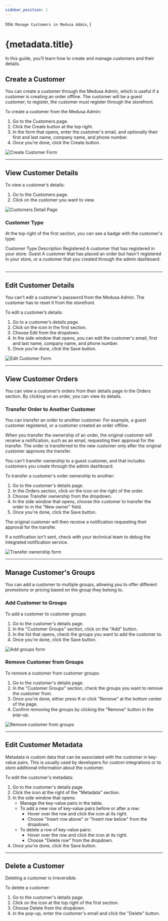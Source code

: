```yaml
---
sidebar_position: 1
---
```



  title: `Manage Customers in Medusa Admin`,
}

# {metadata.title}

In this guide, you’ll learn how to create and manage customers and their details.

## Create a Customer

You can create a customer through the Medusa Admin, which is useful if a customer is creating an order offline. The customer will be a guest customer; to register, the customer must register through the storefront.

To create a customer from the Medusa Admin:

1. Go to the Customers page.
2. Click the Create button at the top right.
3. In the form that opens, enter the customer's email, and optionally their first and last name, company name, and phone number.
4. Once you're done, click the Create button.

![Create Customer Form](https://res.cloudinary.com/dza7lstvk/image/upload/v1739886786/User%20Guide/Screenshot_2025-02-18_at_3.52.54_PM_phbhjy.png)

---

## View Customer Details

To view a customer’s details:

1. Go to the Customers page.
2. Click on the customer you want to view.

![Customers Detail Page](https://res.cloudinary.com/dza7lstvk/image/upload/v1739886949/User%20Guide/Screenshot_2025-02-18_at_3.55.21_PM_omxw5x.png)

### Customer Type

At the top right of the first section, you can see a badge with the customer's type:

<Table>
  <Table.Header>
    <Table.Row>
      <Table.HeaderCell>Customer Type</Table.HeaderCell>
      <Table.HeaderCell>Description</Table.HeaderCell>
    </Table.Row>
  </Table.Header>
  <Table.Body>
    <Table.Row>
      <Table.Cell>Registered</Table.Cell>
      <Table.Cell>A customer that has registered in your store.</Table.Cell>
    </Table.Row>
    <Table.Row>
      <Table.Cell>Guest</Table.Cell>
      <Table.Cell>A customer that has placed an order but hasn't registered in your store, or a customer that you created through the admin dashboard.</Table.Cell>
    </Table.Row>
  </Table.Body>
</Table>

---

## Edit Customer Details

<Note>

You can't edit a customer's password from the Medusa Admin. The customer has to reset it from the storefront.

</Note>

To edit a customer’s details:

1. Go to a customer’s details page.
2. Click on the <InlineIcon Icon={EllipsisHorizontal} alt="three dots" /> icon in the first section.
3. Choose Edit from the dropdown.
4. In the side window that opens, you can edit the customer's email, first and last name, company name, and phone number.
5. Once you’re done, click the Save button.

![Edit Customer Form](https://res.cloudinary.com/dza7lstvk/image/upload/v1739887419/User%20Guide/Screenshot_2025-02-18_at_4.03.27_PM_r7vb4o.png)

---

## View Customer Orders

You can view a customer’s orders from their details page in the Orders section. By clicking on an order, you can view its details.

### Transfer Order to Another Customer

You can transfer an order to another customer. For example, a guest customer registered, or a customer created an order offline.

When you transfer the ownership of an order, the original customer will receive a notification, such as an email, requesting their approval for the transfer. The order is transferred to the new customer only after the original customer approves the transfer.

<Note>

You can't transfer ownership to a guest customer, and that includes customers you create through the admin dashboard.

</Note>

To transfer a customer's order ownership to another:

1. Go to the customer's details page.
2. In the Orders section, click on the <InlineIcon Icon={EllipsisHorizontal} alt="three dots" /> icon on the right of the order.
3. Choose Transfer ownership from the dropdown.
4. In the side window that opens, choose the customer to transfer the order to in the "New owner" field.
5. Once you're done, click the Save button.

The original customer will then receive a notification requesting their approval for the transfer.

<Note>

If a notification isn't sent, check with your technical team to debug the integrated notification service.

</Note>

![Transfer ownership form](https://res.cloudinary.com/dza7lstvk/image/upload/v1739887736/User%20Guide/Screenshot_2025-02-18_at_4.08.41_PM_ebkblt.png)

---

## Manage Customer's Groups

You can add a customer to multiple groups, allowing you to offer different promotions or pricing based on the group they belong to.

### Add Customer to Groups

To add a customer to customer groups:

1. Go to the customer's details page.
2. In the "Customer Groups" section, click on the "Add" button.
3. In the list that opens, check the groups you want to add the customer to.
4. Once you're done, click the Save button.

![Add groups form](https://res.cloudinary.com/dza7lstvk/image/upload/v1739888065/User%20Guide/Screenshot_2025-02-18_at_4.14.13_PM_jntqs2.png)

### Remove Customer from Groups

To remove a customer from customer groups:

1. Go to the customer's details page.
2. In the "Customer Groups" section, check the groups you want to remove the customer from.
3. Once you're done, either press <Kbd>R</Kbd> or click "Remove" at the bottom center of the page.
4. Confirm removing the groups by clicking the "Remove" button in the pop-up.

![Remove customer from groups](https://res.cloudinary.com/dza7lstvk/image/upload/v1739888155/User%20Guide/Screenshot_2025-02-18_at_4.15.44_PM_ieqngf.png)

---

## Edit Customer Metadata

Metadata is custom data that can be associated with the customer in key-value pairs. This is usually used by developers for custom integrations or to store additional information about the customer.

To edit the customer's metadata:

1. Go to the customer's details page.
2. Click the <InlineIcon Icon={ArrowUpRightOnBox} alt="arrow" /> icon at the right of the "Metadata" section.
3. In the side window that opens:
    - Manage the key-value pairs in the table.
    - To add a new row of key-value pairs before or after a row:
        - Hover over the row and click the <InlineIcon Icon={EllipsisVertical} alt="three-dots" /> icon at its right.
        - Choose "Insert row above" or "Insert row below" from the dropdown.
    - To delete a row of key-value pairs:
        - Hover over the row and click the <InlineIcon Icon={EllipsisVertical} alt="three-dots" /> icon at its right.
        - Choose "Delete row" from the dropdown.
4. Once you're done, click the Save button.

---

## Delete a Customer

<Note type="warning">

Deleting a customer is irreversible.

</Note>

To delete a customer:

1. Go to the customer's details page.
2. Click on the <InlineIcon Icon={EllipsisHorizontal} alt="three dots" /> icon at the top right of the first section.
3. Choose Delete from the dropdown.
4. In the pop-up, enter the customer's email and click the "Delete" button.
